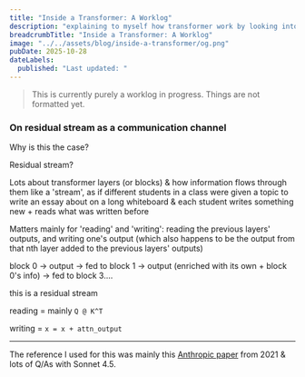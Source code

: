 ```yaml
---
title: "Inside a Transformer: A Worklog"
description: "explaining to myself how transformer work by looking into its mechanics"
breadcrumbTitle: "Inside a Transformer: A Worklog"
image: "../../assets/blog/inside-a-transformer/og.png"
pubDate: 2025-10-28
dateLabels:
  published: "Last updated: "
---
```



> This is currently purely a worklog in progress. Things are not formatted yet.

### On residual stream as a communication channel

Why is this the case?

Residual stream?

Lots about transformer layers (or blocks) & how information flows through them like a 'stream', as if different students in a class were given a topic to write an essay about on a long whiteboard & each student writes something new + reads what was written before

Matters mainly for 'reading' and 'writing': reading the previous layers' outputs, and writing one's output (which also happens to be the output from that nth layer added to the previous layers' outputs)

block 0 -> output -> fed to block 1 -> output (enriched with its own + block 0's info) -> fed to block 3....

this is a residual stream

reading = mainly `Q @ K^T`

writing = `x = x + attn_output`

<HR colorStrength="muted" />

The reference I used for this was mainly this [Anthropic paper](https://transformer-circuits.pub/2021/framework/index.html) from 2021 & lots of Q/As with Sonnet 4.5.
